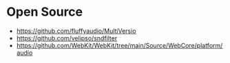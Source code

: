 # Open Source

- <https://github.com/fluffyaudio/MultiVersio>
- <https://github.com/velipso/sndfilter>
- <https://github.com/WebKit/WebKit/tree/main/Source/WebCore/platform/audio>